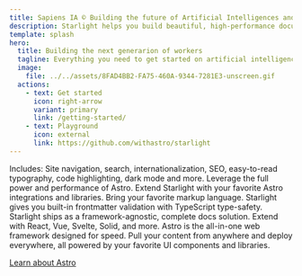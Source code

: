 ```yaml
---
title: Sapiens IA © Building the future of Artificial Intelligences and human evolution.
description: Starlight helps you build beautiful, high-performance documentation websites with Astro.
template: splash
hero:
  title: Building the next generarion of workers
  tagline: Everything you need to get started on artificial intelligence and autonomous agents. Fast, automatic, and highly-customizable.
  image:
    file: ../../assets/8FAD4BB2-FA75-460A-9344-7281E3-unscreen.gif
  actions:
    - text: Get started
      icon: right-arrow
      variant: primary
      link: /getting-started/
    - text: Playground
      icon: external
      link: https://github.com/withastro/starlight
---
```



<CardGrid stagger>
  <Card title="Documentation that delights" icon="open-book">
    Includes: Site navigation, search, internationalization, SEO, easy-to-read
    typography, code highlighting, dark mode and more.
  </Card>
  <Card title="Powered by Sapiens IA" icon="rocket">
    Leverage the full power and performance of Astro. Extend Starlight with your
    favorite Astro integrations and libraries.
  </Card>
  <Card title="Markdown, Markdoc, and MDX" icon="document">
    Bring your favorite markup language. Starlight gives you built-in
    frontmatter validation with TypeScript type-safety.
  </Card>
  <Card title="Bring your own UI components" icon="puzzle">
    Starlight ships as a framework-agnostic, complete docs solution. Extend with
    React, Vue, Svelte, Solid, and more.
  </Card>
</CardGrid>

<AboutAstro title="Brought to you by">
Astro is the all-in-one web framework designed for speed.
Pull your content from anywhere and deploy everywhere, all powered by your favorite UI components and libraries.

[Learn about Astro](https://astro.build/)

</AboutAstro>
